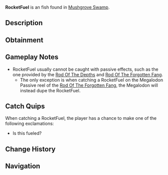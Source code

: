 {{FishInfobox
|image          = RocketFuel.png
|rarity         = Exotic
|sea            = First Sea
|location       = [[Mushgrove Swamp]]
|sublocation    = 
|sources        = Fishing Rod
|nopassive      = 1
|radar_location = 
|prog_speed     = -20
|xp             = 250
|weather        = 
|time           = 
|season         = 
|bait           = 
|base_weight    = 1.3
|base_value     = 800
|weight_range   = 0.1
|base_chance    = 0.05
|base_resil     = 100
}}
'''RocketFuel''' is an {{Rarity|Exotic}} fish found in [[Mushgrove Swamp]].

== Description ==
{{Description|RocketFuel|Bestiary Entry}}

== Obtainment ==
{{Description|Dr. Crookspine might know what to do with this.|Bestiary Hint}}
{{Fish Availability|
Mushgrove Swamp
|top_rods      = 
Ethereal Prism Rod\48020.76\169371.38;
Leviathan's Fang Rod\47164.39\199102.14;
Seraphic Rod\46046.85\173106.34;
No-Life Rod\44755.16\181199.55;
Tempest Rod\43886.01\171786.6;
Resourceful Rod\36902.9\140437.14;
Destiny Rod\39324.56\164658.07;
Heaven's Rod\37022.11\162538.84;
Trident Rod\36318.45\191612.28;
Free Spirit Rod\36148.81\190717.28;
Training Rod\21374.05\119389.38;
Flimsy Rod\23799.91\137087.09;
Adventurer's Rod\22396.52\112925.03;
Rod Of The Forgotten Fang\43014.22\170952.17;
Challenger's Rod\41302.35\169481.16;
Rod Of The Depths\38717.15\168400.2;
Rod Of The Exalted One\38292.94\167925.81;
Zeus Rod\37507.95\159300.76;
Verdant Shear Rod\36816.68\160170.95;
Blazebringer Rod\35653.46\151765.64;
Depthseeker Rod\33646.78\148971.67;
Avalanche Rod\30455.71\135682.91;
Volcanic Rod\29267.26\126034.76;
Steady Rod\9745.01\46201.07
|recommended   = Ethereal Prism Rod
}}

== Gameplay Notes ==
* RocketFuel usually cannot be caught with passive effects, such as the one provided by the [[Rod Of The Depths]] and [[Rod Of The Forgotten Fang]].
** The only exception is when catching a RocketFuel on the Megalodon Passive reel of the [[Rod Of The Forgotten Fang]], the Megalodon will instead dupe the RocketFuel.

== Catch Quips ==
When catching a RocketFuel, the player has a chance to make one of the following exclamations:
* Is this fueled?

== Change History ==
{{Change History|{{subst:Current Version}}}}

== Navigation ==
{{Fish Navbox|Mushgrove Swamp}}
